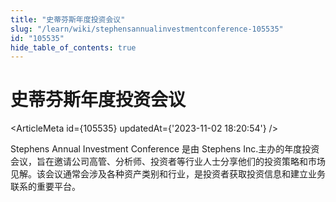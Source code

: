 ```yaml
---
title: "史蒂芬斯年度投资会议"
slug: "/learn/wiki/stephensannualinvestmentconference-105535"
id: "105535"
hide_table_of_contents: true
---
```



# 史蒂芬斯年度投资会议

<ArticleMeta id={105535} updatedAt={'2023-11-02 18:20:54'} />
<div className='border-solid border-b border-t-0 my-4 border-[var(--ifm-color-gray-300)]' />

Stephens Annual Investment Conference 是由 Stephens Inc.主办的年度投资会议，旨在邀请公司高管、分析师、投资者等行业人士分享他们的投资策略和市场见解。该会议通常会涉及各种资产类别和行业，是投资者获取投资信息和建立业务联系的重要平台。
